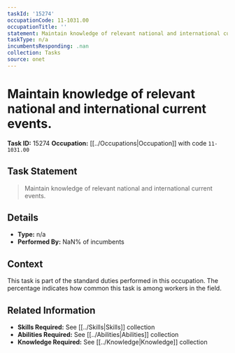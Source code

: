 ```yaml
---
taskId: '15274'
occupationCode: 11-1031.00
occupationTitle: ''
statement: Maintain knowledge of relevant national and international current events.
taskType: n/a
incumbentsResponding: .nan
collection: Tasks
source: onet
---
```

# Maintain knowledge of relevant national and international current events.

**Task ID:** 15274
**Occupation:** [[../Occupations|Occupation]] with code `11-1031.00`

## Task Statement

> Maintain knowledge of relevant national and international current events.

## Details

- **Type:** n/a
- **Performed By:** NaN% of incumbents

## Context

This task is part of the standard duties performed in this occupation. The percentage indicates how common this task is among workers in the field.

## Related Information

- **Skills Required:** See [[../Skills|Skills]] collection
- **Abilities Required:** See [[../Abilities|Abilities]] collection
- **Knowledge Required:** See [[../Knowledge|Knowledge]] collection
